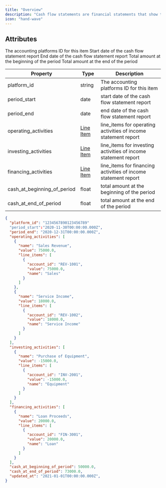 ```yaml
---
title: "Overview"
description: "Cash flow statements are financial statements that show the inflow and outflow of cash and cash equivalents from a company's operations, investments, and financing activities over a specific period of time."
icon: "hand-wave"
---
```


## Attributes

<ResponseField name="platform_id" type="string" required>
  The accounting platforms ID for this item
</ResponseField>

<ResponseField name="period_start" type="date" required>
  Start date of the cash flow statement report
</ResponseField>

<ResponseField name="period_end" type="date" required>
  End date of the cash flow statement report
</ResponseField>

<ResponseField name="operating_activities" type="Line Item" required>
  <Expandable title="properties">
    <Snippet file="line_items_snippeet.mdx" />
  </Expandable>
</ResponseField>

<ResponseField name="investing_activities" type="Line Item" required>
  <Expandable title="properties">
    <Snippet file="line_items_snippeet.mdx" />
  </Expandable>
</ResponseField>

<ResponseField name="financing_activities" type="Line Item" required>
  <Expandable title="properties">
    <Snippet file="line_items_snippeet.mdx" />
  </Expandable>
</ResponseField>

<ResponseField name="cash_at_beginning_of_period" type="float" required>
  Total amount at the beginning of the period
</ResponseField>

<ResponseField name="cash_at_end_of_period" type="float" required>
  Total amount at the end of the period
</ResponseField>

| Property                    | Type                          | Description                                                    |
| --------------------------- | ----------------------------- | -------------------------------------------------------------- |
| platform_id                 | string                        | The accounting platforms ID for this item                      |
| period_start                | date                          | start date of the cash flow statement report                   |
| period_end                  | date                          | end date of the cash flow statement report                     |
| operating_activities        | [Line Item](/docs/line-items) | line_items for operating activities of income statement report |
| investing_activities        | [Line Item](/docs/line-items) | line_items for investing activities of income statement report |
| financing_activities        | [Line Item](/docs/line-items) | line_items for financing activities of income statement report |
| cash_at_beginning_of_period | float                         | total amount at the beginning of the period                    |
| cash_at_end_of_period       | float                         | total amount at the end of the period                          |

<ResponseExample name="The Bank Transaction Object" >

```json The Bank Transaction Object
{
  "platform_id": "1234567890123456789"
  "period_start":"2020-11-30T00:00:00.000Z",
  "period_end": "2020-12-31T00:00:00.000Z",
  "operating_activities": [
    {
      "name": "Sales Revenue",
      "value": 75000.0,
      "line_items": [
        {
          "account_id": "REV-1001",
          "value": 75000.0,
          "name": "Sales"
        }
      ]
    },
    {
      "name": "Service Income",
      "value": 18000.0,
      "line_items": [
        {
          "account_id": "REV-1002",
          "value": 18000.0,
          "name": "Service Income"
        }
      ]
    }
  ],
  "investing_activities": [
    {
      "name": "Purchase of Equipment",
      "value": -15000.0,
      "line_items": [
        {
          "account_id": "INV-2001",
          "value": -15000.0,
          "name": "Equipment"
        }
      ]
    }
  ],
  "financing_activities": [
    {
      "name": "Loan Proceeds",
      "value": 20000.0,
      "line_items": [
        {
          "account_id": "FIN-3001",
          "value": 20000.0,
          "name": "Loan"
        }
      ]
    }
  ],
  "cash_at_beginning_of_period": 50000.0,
  "cash_at_end_of_period": 73000.0,
  "updated_at": "2021-01-01T00:00:00.000Z",
}

```

</ResponseExample>
